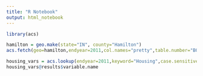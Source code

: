 ```yaml
---
title: "R Notebook"
output: html_notebook
---
```


```r
library(acs)
```


```r
hamilton = geo.make(state="IN", county="Hamilton")
acs.fetch(geo=hamilton,endyear=2011,col.names="pretty",table.number="B01003")
```

```r
housing_vars = acs.lookup(endyear=2011,keyword="Housing",case.sensitive=F)
housing_vars@results$variable.name
```
